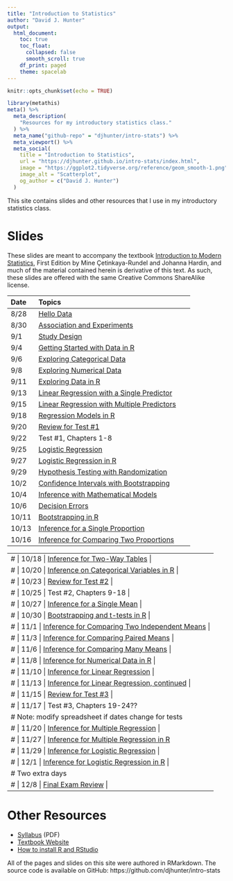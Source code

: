 ```yaml
---
title: "Introduction to Statistics"
author: "David J. Hunter"
output:
  html_document:
    toc: true
    toc_float:
      collapsed: false
      smooth_scroll: true
    df_print: paged
    theme: spacelab
---
```


```r
knitr::opts_chunk$set(echo = TRUE)
```

```r
library(metathis)
meta() %>%
  meta_description(
    "Resources for my introductory statistics class."
  ) %>%
  meta_name("github-repo" = "djhunter/intro-stats") %>%
  meta_viewport() %>%
  meta_social(
    title = "Introduction to Statistics",
    url = "https://djhunter.github.io/intro-stats/index.html",
    image = "https://ggplot2.tidyverse.org/reference/geom_smooth-1.png",
    image_alt = "Scatterplot",
    og_author = c("David J. Hunter")
  )
```

This site contains slides and other resources that I use in my introductory statistics class.

# Slides 

These slides are meant to accompany the textbook [Introduction to Modern Statistics](https://openintro-ims.netlify.app/), First Edition by Mine Çetinkaya-Rundel and Johanna Hardin, and much of the material contained herein is derivative of this text. As such, these slides are offered with the same Creative Commons ShareAlike license.

| Date | Topics |
|:---- |:-------------------------- |
| 8/28 | [Hello Data](slides/01-hellodata.html) |
| 8/30 | [Association and Experiments](slides/01b-association.html) |
|  9/1 | [Study Design](slides/02-studydesign.html) |
| 9/4 | [Getting Started with Data in R](slides/03-intro_data_R.html) |
| 9/6 | [Exploring Categorical Data](slides/04-catdata.html) 
| 9/8 | [Exploring Numerical Data](slides/05-numdata.html) |
| 9/11 | [Exploring Data in R](slides/06b-explore_data_R.html) |
| 9/13 | [Linear Regression with a Single Predictor](slides/07a-lin_regression.html) |
| 9/15 | [Linear Regression with Multiple Predictors](slides/08-multi_regression.html) |
| 9/18 | [Regression Models in R](slides/8b-regression_R.html) |
| 9/20 |  [Review for Test #1](slides/08c-test1review.html) |
| 9/22 | Test #1, Chapters 1-8 |
| 9/25 | [Logistic Regression](slides/09-logit_regression.html) |
| 9/27 | [Logistic Regression in R](slides/09b-logit_reg_R.html) |
| 9/29 | [Hypothesis Testing with Randomization](slides/11-hypoth_random.html) |
| 10/2 |  [Confidence Intervals with Bootstrapping](slides/12-bootstrap_ci.html) |
| 10/4 | [Inference with Mathematical Models](slides/13-math_models.html) | 
| 10/6 | [Decision Errors](slides/14-decision_errors.html) |
| 10/11 | [Bootstrapping in R](slides/15a-bootstrapping.html) |
| 10/13| [Inference for a Single Proportion](slides/16-infer_1prop.html) |
| 10/16 | [Inference for Comparing Two Proportions](slides/17-infer_2prop.html) | 

---
# | 10/18 | [Inference for Two-Way Tables](slides/18-infer_chisquare.html) |
# | 10/20 | [Inference on Categorical Variables in R]() |
# | 10/23 | [Review for Test #2](slides/18c-test2review.html) |
# | 10/25 | Test #2, Chapters 9-18 |
# | 10/27 |  [Inference for a Single Mean](slides/19-infer_onemean.html) |
# | 10/30 | [Bootstrapping and t-tests in R](slides/19b-onemean_R.html) |
# | 11/1 | [Inference for Comparing Two Independent Means](slides/20-infer_twomean.html) |
# | 11/3 | [Inference for Comparing Paired Means](slides/21-infer_pairedmean.html) |
# | 11/6 | [Inference for Comparing Many Means](slides/22-infer_manymeans.html) |
# | 11/8 | [Inference for Numerical Data in R](slides/23b-num_infer_R.html) |
# | 11/10 | [Inference for Linear Regression](slides/24-infer_regression.html) |
# | 11/13 | [Inference for Linear Regression, continued](slides/24-infer_regression.html)  |
# | 11/15 | [Review for Test #3](slides/24c-test3review.html) |
# | 11/17 | Test #3, Chapters 19-24??
# Note: modify spreadsheet if dates change for tests
# | 11/20 |  [Inference for Multiple Regression](slides/25-infer_multiple.html) |
# | 11/27 | [Inference for Multiple Regression in R](slides/27-mariokart.html) 
# | 11/29 | [Inference for Logistic Regression](slides/26-infer_logistic.html) |
# | 12/1 | [Inference for Logistic Regression in R](slides/27b-nbarookies.html) |
# Two extra days
# | 12/8 | [Final Exam Review](slides/27c-test4review.html) |
---

# Other Resources

- [Syllabus](syllabus/ma005hunterF23.pdf) (PDF)
- [Textbook Website](https://openintro-ims.netlify.app/)
- [How to install R and RStudio](slides/installRStudio.html)

All of the pages and slides on this site were authored in RMarkdown.  The source code is available on GitHub: https://github.com/djhunter/intro-stats

